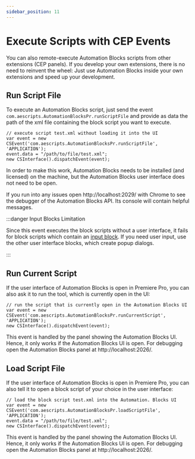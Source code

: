 ```yaml
---
sidebar_position: 11
---
```



# Execute Scripts with CEP Events

You can also remote-execute Automation Blocks scripts from other  extensions (CEP panels). If you develop your own extensions, there is no need to reinvent the wheel: Just use Automation Blocks inside your own extensions and speed up your development.

## Run Script File

To execute an Automation Blocks script, just send the event `com.aescripts.AutomationBlocksPr.runScriptFile` and provide as data the path of the xml file containing the block script you want to execute.

```
// execute script test.xml without loading it into the UI
var event = new CSEvent('com.aescripts.AutomationBlocksPr.runScriptFile', 'APPLICATION');
event.data = "/path/to/file/test.xml";
new CSInterface().dispatchEvent(event);
```
In order to make this work, Automation Blocks needs to be installed (and licensed) on the machine, but the Automation Blocks user interface does not need to be open.

If you run into any issues open http://localhost:2029/ with Chrome to see the debugger of the Automation Blocks API. Its console will contain helpful messages.

:::danger Input Blocks Limitation

Since this event executes the block scripts without a user interface, it fails for block scripts which contain an [input block](../block-reference/userInterfaceAndComments.mdx#input_arg). If you need user input, use the other user interface blocks, which create popup dialogs.

:::

##  Run Current Script

If the user interface of Automation Blocks is open in Premiere Pro, you can also ask it to run the tool, which is currently open in the UI:
```
// run the script that is currently open in the Automation Blocks UI
var event = new CSEvent('com.aescripts.AutomationBlocksPr.runCurrentScript', 'APPLICATION');
new CSInterface().dispatchEvent(event);
```

This event is handled by the panel showing the Automation Blocks UI. Hence, it only works if the Automation Blocks UI is open.
For debugging open the Automation Blocks panel at http://localhost:2026/.


##  Load Script File

If the user interface of Automation Blocks is open in Premiere Pro, you can also tell it to open a block script of your choice in the user interface:

```
// load the block script test.xml into the Automation. Blocks UI
var event = new CSEvent('com.aescripts.AutomationBlocksPr.loadScriptFile', 'APPLICATION');
event.data = "/path/to/file/test.xml";
new CSInterface().dispatchEvent(event);
```

This event is handled by the panel showing the Automation Blocks UI. Hence, it only works if the Automation Blocks UI is open.
For debugging open the Automation Blocks panel at http://localhost:2026/.

